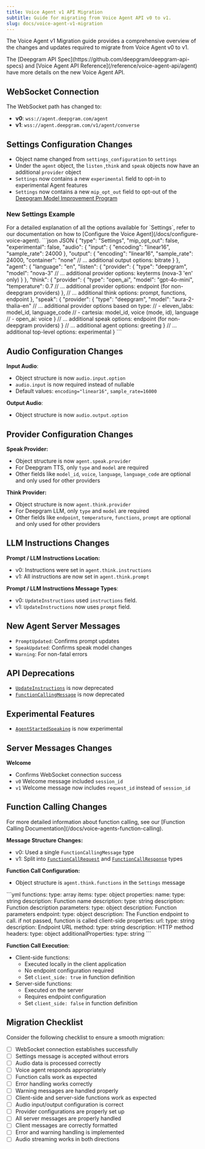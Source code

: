```yaml
---
title: Voice Agent v1 API Migration
subtitle: Guide for migrating from Voice Agent API v0 to v1.
slug: docs/voice-agent-v1-migration
---
```


<Markdown src="../snippets/voice-agent.mdx" />

The Voice Agent v1 Migration guide provides a comprehensive overview of the changes and updates required to migrate from Voice Agent v0 to v1.

<Info>
The [Deepgram API Spec](https://github.com/deepgram/deepgram-api-specs) and [Voice Agent API Reference](/reference/voice-agent-api/agent) have more details on the new Voice Agent API.
</Info>


## WebSocket Connection

The WebSocket path has changed to:

- **v0**: `wss://agent.deepgram.com/agent`
- **v1**: `wss://agent.deepgram.com/v1/agent/converse`

## Settings Configuration Changes

* Object name changed from `settings_configuration` to `settings`
* Under the `agent` object, the `listen` ,`think` and `speak` objects now have an additional `provider` object
* `Settings` now contains a new `experimental` field to opt-in to experimental Agent features
* `Settings` now contains a new `mip_opt_out` field to opt-out of the [Deepgram Model Improvement Program](/docs/the-deepgram-model-improvement-partnership-program)

### New Settings Example

<Info>
  For a detailed explanation of all the options available for `Settings`, refer to our documentation on how to [Configure the Voice Agent](/docs/configure-voice-agent).
</Info>


<CodeGroup>
  ```json JSON
{
  "type": "Settings",
  "mip_opt_out": false,
  "experimental": false,
  "audio": {
    "input": {
      "encoding": "linear16",
      "sample_rate": 24000
    },
    "output": {
      "encoding": "linear16",
      "sample_rate": 24000,
      "container": "none"
      // ... additional output options: bitrate
    }
  },
  "agent": {
    "language": "en",
    "listen": {
      "provider": {
        "type": "deepgram",
        "model": "nova-3"
        // ... additional provider options: keyterms (nova-3 'en' only)
      }
    },
    "think": {
      "provider": {
        "type": "open_ai",
        "model": "gpt-4o-mini",
        "temperature": 0.7
        // ... additional provider options: endpoint (for non-deepgram providers)
      },
      // ... additional think options: prompt, functions, endpoint
    },
    "speak": {
      "provider": {
        "type": "deepgram",
        "model": "aura-2-thalia-en"
        // ... additional provider options based on type:
        // - eleven_labs: model_id, language_code
        // - cartesia: model_id, voice (mode, id), language
        // - open_ai: voice
      }
      // ... additional speak options: endpoint (for non-deepgram providers)
    }
    // ... additional agent options: greeting
  }
  // ... additional top-level options: experimental
}
```
</CodeGroup>

## Audio Configuration Changes

**Input Audio**:
   - Object structure is now `audio.input.option`
   - `audio.input` is now required instead of nullable
   - Default values: `encoding="linear16"`, `sample_rate=16000`

**Output Audio**:
   - Object structure is now `audio.output.option`

## Provider Configuration Changes

**Speak Provider:**
   - Object structure is now `agent.speak.provider`
   - For Deepgram TTS, only `type` and `model` are required
   - Other fields like `model_id`, `voice`, `language`, `language_code` are optional and only used for other providers

**Think Provider:**
   - Object structure is now `agent.think.provider`
   - For Deepgram LLM, only `type` and `model` are required
   - Other fields like `endpoint`, `temperature`, `functions`, `prompt` are optional and only used for other providers

## LLM Instructions Changes
**Prompt / LLM Instructions Location:**
   - v0: Instructions were set in `agent.think.instructions`
   - v1: All instructions are now set in `agent.think.prompt`

**Prompt / LLM Instructions Message Types**:
   - v0: `UpdateInstructions` used `instructions` field.
   - v1: `UpdateInstructions` now uses `prompt` field.

## New Agent Server Messages
   - `PromptUpdated`: Confirms prompt updates
   - `SpeakUpdated`: Confirms speak model changes
   - `Warning`: For non-fatal errors

## API Deprecations
   - [`UpdateInstructions`](/voice-agent-update-instructions) is now deprecated
   - [`FunctionCallingMessage`](/voice-agent-function-calling-message) is now deprecated

 ## Experimental Features
   - [`AgentStartedSpeaking`](/voice-agent-agent-started-speaking) is now experimental

## Server Messages Changes

**Welcome**
   - Confirms WebSocket connection success
   - `v0` Welcome message included `session_id`
   - `v1` Welcome message now includes `request_id` instead of `session_id`


## Function Calling Changes

<Info>
For more detailed information about function calling, see our [Function Calling Documentation](/docs/voice-agents-function-calling).
</Info>

**Message Structure Changes:**
   - v0: Used a single `FunctionCallingMessage` type
   - v1: Split into [`FunctionCallRequest`](/docs/voice-agent-function-call-request) and [`FunctionCallResponse`](/docs/voice-agent-function-call-response) types

**Function Call Configuration:**
   - Object structure is `agent.think.functions` in the `Settings` message

<CodeGroup>
    ```yml
    functions:
              type: array
              items:
                type: object
                properties:
                  name:
                    type: string
                    description: Function name
                  description:
                    type: string
                    description: Function description
                  parameters:
                    type: object
                    description: Function parameters
                  endpoint:
                    type: object
                    description: The Function endpoint to call. if not passed, function is called client-side
                    properties:
                      url:
                        type: string
                        description: Endpoint URL
                      method:
                        type: string
                        description: HTTP method
                      headers:
                        type: object
                        additionalProperties:
                          type: string
    ```
</CodeGroup>


**Function Call Execution**:
   - Client-side functions:
     - Executed locally in the client application
     - No endpoint configuration required
     - Set `client_side: true` in function definition
   - Server-side functions:
     - Executed on the server
     - Requires endpoint configuration
     - Set `client_side: false` in function definition


## Migration Checklist

Consider the following checklist to ensure a smooth migration:

- [ ] WebSocket connection establishes successfully
- [ ] Settings message is accepted without errors
- [ ] Audio data is processed correctly
- [ ] Voice agent responds appropriately
- [ ] Function calls work as expected
- [ ] Error handling works correctly
- [ ] Warning messages are handled properly
- [ ] Client-side and server-side functions work as expected
- [ ] Audio input/output configuration is correct
- [ ] Provider configurations are properly set up
- [ ] All server messages are properly handled
- [ ] Client messages are correctly formatted
- [ ] Error and warning handling is implemented
- [ ] Audio streaming works in both directions